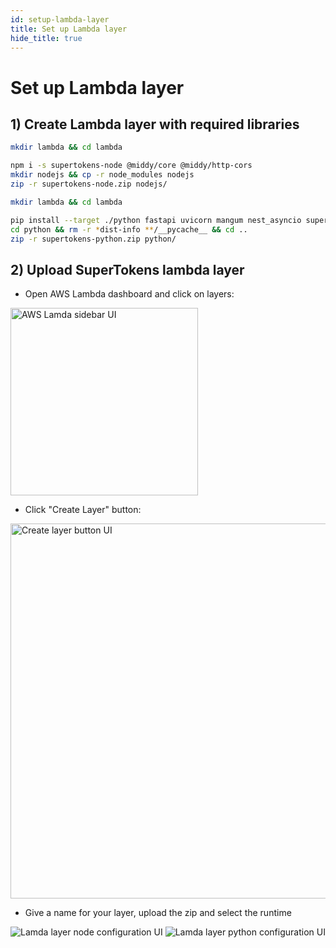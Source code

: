 ```yaml
---
id: setup-lambda-layer
title: Set up Lambda layer
hide_title: true
---
```


<!-- COPY SECTION -->
<!-- ./thirdpartyemailpassword/serverless/with-aws-lambda/setup-lambda-layer.mdx -->
<!-- 1 -->


# Set up Lambda layer

## 1) Create Lambda layer with required libraries

<BackendSDKTabs disableGolang>
<TabItem value="nodejs">

```bash
mkdir lambda && cd lambda

npm i -s supertokens-node @middy/core @middy/http-cors
mkdir nodejs && cp -r node_modules nodejs
zip -r supertokens-node.zip nodejs/
```

</TabItem>
<TabItem value="python">

```bash
mkdir lambda && cd lambda

pip install --target ./python fastapi uvicorn mangum nest_asyncio supertokens-python
cd python && rm -r *dist-info **/__pycache__ && cd ..
zip -r supertokens-python.zip python/
```

</TabItem>
</BackendSDKTabs>

## 2) Upload SuperTokens lambda layer
- Open AWS Lambda dashboard and click on layers:
<img src="/img/integration-lambda/sidebar.png" alt="AWS Lamda sidebar UI" height="300" />

- Click "Create Layer" button:
<img src="/img/integration-lambda/create-layer.png" alt="Create layer button UI" width="600" />

- Give a name for your layer, upload the zip and select the runtime
<BackendSDKTabs disableGolang>
  <TabItem value="nodejs">
    <img src="/img/integration-lambda/node-lambda-layer.png" alt="Lamda layer node configuration UI"/>
  </TabItem>
  <TabItem value="python">
    <img src="/img/integration-lambda/python-lambda-layer.png" alt="Lamda layer python configuration UI"/>
  </TabItem>
</BackendSDKTabs>

<!-- END COPY SECTION -->
